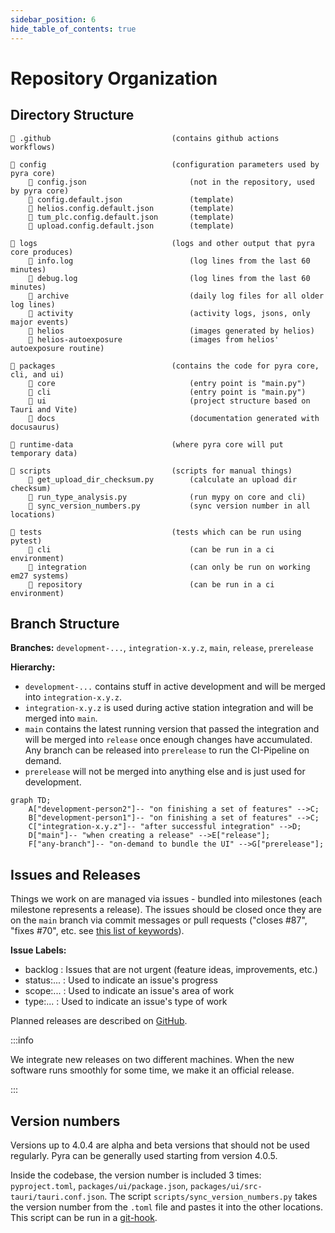 ```yaml
---
sidebar_position: 6
hide_table_of_contents: true
---
```


# Repository Organization

## Directory Structure

```
📁 .github                           (contains github actions workflows)

📁 config                            (configuration parameters used by pyra core)
    📄 config.json                       (not in the repository, used by pyra core)
    📄 config.default.json               (template)
    📄 helios.config.default.json        (template)
    📄 tum_plc.config.default.json       (template)
    📄 upload.config.default.json        (template)

📁 logs                              (logs and other output that pyra core produces)
    📄 info.log                          (log lines from the last 60 minutes)
    📄 debug.log                         (log lines from the last 60 minutes)
    📁 archive                           (daily log files for all older log lines)
    📁 activity                          (activity logs, jsons, only major events)
    📁 helios                            (images generated by helios)
    📁 helios-autoexposure               (images from helios' autoexposure routine)

📁 packages                          (contains the code for pyra core, cli, and ui)
    📁 core                              (entry point is "main.py")
    📁 cli                               (entry point is "main.py")
    📁 ui                                (project structure based on Tauri and Vite)
    📁 docs                              (documentation generated with docusaurus)

📁 runtime-data                      (where pyra core will put temporary data)

📁 scripts                           (scripts for manual things)
    📄 get_upload_dir_checksum.py        (calculate an upload dir checksum)
    📄 run_type_analysis.py              (run mypy on core and cli)
    📄 sync_version_numbers.py           (sync version number in all locations)

📁 tests                             (tests which can be run using pytest)
    📁 cli                               (can be run in a ci environment)
    📁 integration                       (can only be run on working em27 systems)
    📁 repository                        (can be run in a ci environment)
```

## Branch Structure

**Branches:** `development-...`, `integration-x.y.z`, `main`, `release`, `prerelease`

**Hierarchy:**

-   `development-...` contains stuff in active development and will be merged into `integration-x.y.z`.
-   `integration-x.y.z` is used during active station integration and will be merged into `main`.
-   `main` contains the latest running version that passed the integration and will be merged into `release` once enough changes have accumulated. Any branch can be released into `prerelease` to run the CI-Pipeline on demand.
-   `prerelease` will not be merged into anything else and is just used for development.

```mermaid
graph TD;
    A["development-person2"]-- "on finishing a set of features" -->C;
    B["development-person1"]-- "on finishing a set of features" -->C;
    C["integration-x.y.z"]-- "after successful integration" -->D;
    D["main"]-- "when creating a release" -->E["release"];
    F["any-branch"]-- "on-demand to bundle the UI" -->G["prerelease"];
```

## Issues and Releases

Things we work on are managed via issues - bundled into milestones (each milestone represents a release). The issues should be closed once they are on the `main` branch via commit messages or pull requests ("closes #87", "fixes #70", etc. see [this list of keywords](https://docs.github.com/en/issues/tracking-your-work-with-issues/linking-a-pull-request-to-an-issue#linking-a-pull-request-to-an-issue-using-a-keyword)).

**Issue Labels:**

-   <span className='tw-bg-gray-200 tw-text-gray-700 tw-px-1.5 tw-py-0.5 tw-rounded tw-font-mono tw-text-sm tw-font-bold'>
        backlog
    </span>
    : Issues that are not urgent (feature ideas, improvements, etc.)
-   <span className='tw-bg-blue-200 tw-text-blue-700 tw-px-1.5 tw-py-0.5 tw-rounded tw-font-mono tw-text-sm tw-font-bold'>
        status:...
    </span>
    : Used to indicate an issue's progress
-   <span className='tw-bg-green-200 tw-text-green-700 tw-px-1.5 tw-py-0.5 tw-rounded tw-font-mono tw-text-sm tw-font-bold'>
        scope:...
    </span>
    : Used to indicate an issue's area of work
-   <span className='tw-bg-red-200 tw-text-red-700 tw-px-1.5 tw-py-0.5 tw-rounded tw-font-mono tw-text-sm tw-font-bold'>
        type:...
    </span>
    : Used to indicate an issue's type of work

Planned releases are described on [GitHub](https://github.com/tum-esm/pyra/milestones).

:::info

We integrate new releases on two different machines. When the new software runs smoothly for some time, we make it an official release.

:::

## Version numbers

Versions up to 4.0.4 are alpha and beta versions that should not be used regularly. Pyra can be generally used starting from version 4.0.5.

Inside the codebase, the version number is included 3 times: `pyproject.toml`, `packages/ui/package.json`, `packages/ui/src-tauri/tauri.conf.json`. The script `scripts/sync_version_numbers.py` takes the version number from the `.toml` file and pastes it into the other locations. This script can be run in a [git-hook](https://git-scm.com/book/en/v2/Customizing-Git-Git-Hooks).
